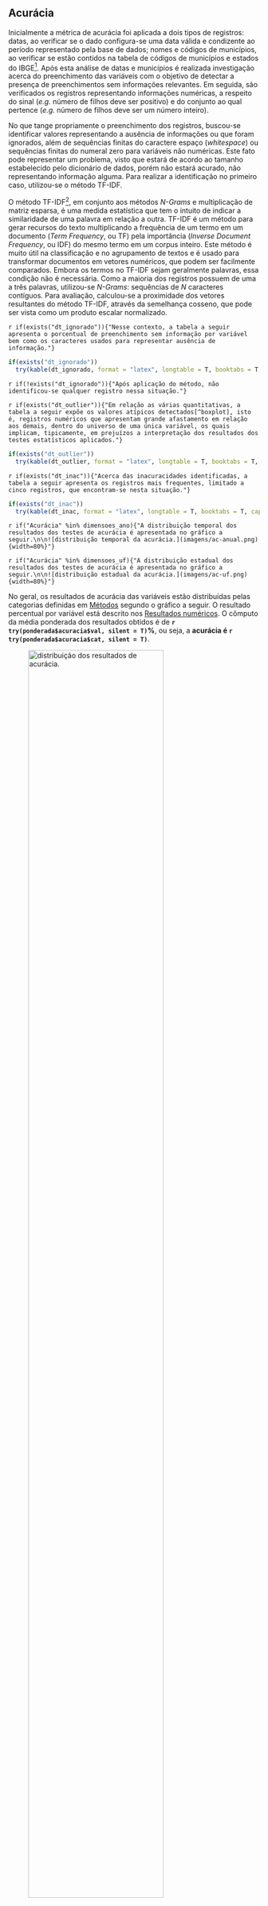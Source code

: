 ## Acurácia
        
Inicialmente a métrica de acurácia foi aplicada a dois tipos de registros: datas, ao verificar se o dado configura-se uma data válida e condizente ao período representado pela base de dados; nomes e códigos de municípios, ao verificar se estão contidos na tabela de códigos de municípios e estados do IBGE[^ibge]. Após esta análise de datas e municípios é realizada investigação acerca do preenchimento das variáveis com o objetivo de detectar a presença de preenchimentos sem informações relevantes. Em seguida, são verificados os registros representando informações numéricas, a respeito do sinal (*e.g.* número de filhos deve ser positivo) e do conjunto ao qual pertence (*e.g.* número de filhos deve ser um número inteiro).
        
[^ibge]: https://www.ibge.gov.br/explica/codigos-dos-municipios.php

No que tange propriamente o preenchimento dos registros, buscou-se identificar valores representando a ausência de informações ou que foram ignorados, além de sequências finitas do caractere espaço (*whitespace*) ou sequências finitas do numeral zero para variáveis não numéricas. Este fato pode representar um problema, visto que estará de acordo ao tamanho estabelecido pelo dicionário de dados, porém não estará acurado, não representando informação alguma. Para realizar a identificação no primeiro caso, utilizou-se o método TF-IDF.

O método TF-IDF[^TFIDF], em conjunto aos métodos *N-Grams* e multiplicação de matriz esparsa, é uma medida estatística que tem o intuito de indicar a similaridade de uma palavra em relação a outra. TF-IDF é um método para gerar recursos do texto multiplicando a frequência de um termo em um documento (*Term Frequency*, ou TF) pela importância (*Inverse Document Frequency*, ou IDF) do mesmo termo em um corpus inteiro. Este método é muito útil na classificação e no agrupamento de textos e é usado para transformar documentos em vetores numéricos, que podem ser facilmente comparados. Embora os termos no TF-IDF sejam geralmente palavras, essa condição não é necessária. Como a maioria dos registros possuem de uma a três palavras, utilizou-se *N-Grams*: sequências de *N* caracteres contíguos. Para avaliação, calculou-se a proximidade dos vetores resultantes do método TF-IDF, através da semelhança cosseno, que pode ser vista como um produto escalar normalizado.

[^TFIDF]: https://bergvca.github.io/2017/10/14/super-fast-string-matching.html

`r if(exists("dt_ignorado")){"Nesse contexto, a tabela a seguir apresenta o porcentual de preenchimento sem informação por variável bem como os caracteres usados para representar ausência de informação."}`

```r
if(exists("dt_ignorado"))
  try(kable(dt_ignorado, format = "latex", longtable = T, booktabs = T, caption = "registros representando informações ignoradas. São considerados, onde for possível, sequências finitas de (i) zeros e (ii) \\textit{whitespaces} (representadas por \\textbackslash s), além de (iii) valores de domínio e (iv) registro escrito por extenso representando informação ignorada.", align = c('l','l')) %>% kable_styling(latex_options = c("HOLD_position", "repeat_header"), position = "center", font_size = 10) %>% column_spec(column = 1, italic = T) %>% column_spec(column = 2, width = '10cm'), silent = T)
```

`r if(!exists("dt_ignorado")){"Após aplicação do método, não identificou-se qualquer registro nessa situação."}`

`r if(exists("dt_outlier")){"Em relação as várias quantitativas, a tabela a seguir expõe os valores atípicos detectados[^boxplot], isto é, registros numéricos que apresentam grande afastamento em relação aos demais, dentro do universo de uma única variável, os quais implicam, tipicamente, em prejuízos a interpretação dos resultados dos testes estatísticos aplicados."}`

[^boxplot]: https://www.rdocumentation.org/packages/grDevices/versions/3.6.2/topics/boxplot.stats

```r
if(exists("dt_outlier"))
  try(kable(dt_outlier, format = "latex", longtable = T, booktabs = T, caption = "valores atípicos para variáveis numéricas.", align = c('l','l')) %>% kable_styling(latex_options = c("HOLD_position", "repeat_header"), position = "center", font_size = 10) %>% column_spec(column = 1, italic = T) %>% column_spec(column = 2, width = '10cm'), silent = T)
```

`r if(exists("dt_inac")){"Acerca das inacuracidades identificadas, a tabela a seguir apresenta os registros mais frequentes, limitado a cinco registros, que encontram-se nesta situação."}`

```r
if(exists("dt_inac"))
  try(kable(dt_inac, format = "latex", longtable = T, booktabs = T, caption = "registros inacurados por variável.", align = c('l','l')) %>% kable_styling(latex_options = "HOLD_position", font_size = 10) %>% column_spec(column = 1, italic = T) %>% column_spec(column = 2, width = '10cm'), silent = T) 
```

`r if("Acurácia" %in% dimensoes_ano){"A distribuição temporal dos resultados dos testes de acurácia é apresentada no gráfico a seguir.\n\n![distribuição temporal da acurácia.](imagens/ac-anual.png){width=80%}"}`

`r if("Acurácia" %in% dimensoes_uf){"A distribuição estadual dos resultados dos testes de acurácia é apresentada no gráfico a seguir.\n\n![distribuição estadual da acurácia.](imagens/ac-uf.png){width=80%}"}`
        
No geral, os resultados de acurácia das variáveis estão distribuídas pelas categorias definidas em [Métodos](#métodos) segundo o gráfico a seguir. O resultado percentual por variável está descrito nos [Resultados numéricos](#resultados-numéricos). O cômputo da média ponderada dos resultados obtidos é de **`r try(ponderada$acuracia$val, silent = T)`%**, ou seja, a **acurácia é `r try(ponderada$acuracia$cat, silent = T)`**.
          
![distribuição dos resultados de acurácia.](imagens/ac.png){width=80%}